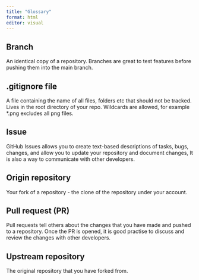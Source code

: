 ```yaml
---
title: "Glossary"
format: html
editor: visual
---
```


## Branch

An identical copy of a repository. Branches are great to test features before pushing them into the main branch.

## .gitignore file

A file containing the name of all files, folders etc that should not be tracked. Lives in the root directory of your repo. Wildcards are allowed, for example \*.png excludes all png files.

## Issue

GitHub Issues allows you to create text-based descriptions of tasks, bugs, changes, and allow you to update your repository and document changes, It is also a way to communicate with other developers.

## Origin repository

Your fork of a repository - the clone of the repository under your account.

## Pull request (PR) 

Pull requests tell others about the changes that you have made and pushed to a repository. Once the PR is opened, it is good practise to discuss and review the changes with other developers.

## Upstream repository

The original repository that you have forked from.

# 
